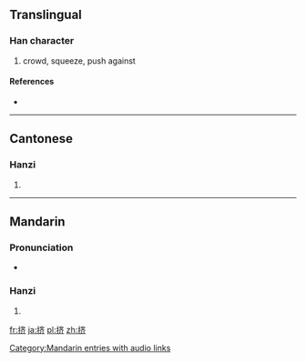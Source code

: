 {{also|擠}}
==Translingual==

===Han character===
{{Han char|rn=64|rad=手|as=06|sn=9|four=|canj=手卜大中 (QYKL)}}

# crowd, squeeze, push against

====References====
* {{Han ref|kx=0431.171|hdz=31875.020|uh=6324|ud=25380}}

----

==Cantonese==

===Hanzi===
{{yue-hanzi|jyut=|y=jai1|tra=擠}}

# {{defn|lang=yue|sort=手06}}

----

==Mandarin==

===Pronunciation===
* {{audio|zh-jǐ.ogg|audio}}

===Hanzi===
{{cmn-hanzi|tra=擠|pin=[[jǐ]] ([[ji3]]), [[xián]] ([[xian2]])|wg=chi<sup>3</sup>, hsien<sup>2</sup>}}

# {{defn|lang=cmn|sort=手06}}

[[Category:Mandarin entries with audio links]]

[[fr:挤]]
[[ja:挤]]
[[pl:挤]]
[[zh:挤]]